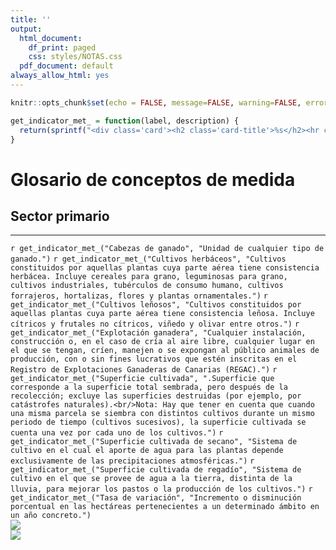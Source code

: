 ```yaml
---
title: ''
output:
  html_document:
    df_print: paged
    css: styles/NOTAS.css
  pdf_document: default
always_allow_html: yes
---
```


```r
knitr::opts_chunk$set(echo = FALSE, message=FALSE, warning=FALSE, error=FALSE)
```

```r
get_indicator_met_ = function(label, description) {
  return(sprintf("<div class='card'><h2 class='card-title'>%s</h2><hr class='separator'/><p class='card-text'>%s</p></div>", label, description))
}
```

<!-- HTML -->
<h1>Glosario de conceptos de medida</h1>
<h2>Sector primario</h2>
<hr>

<div class="row highlight card-columns-3">
  `r get_indicator_met_("Cabezas de ganado", "Unidad de cualquier tipo de ganado.")`
  `r get_indicator_met_("Cultivos herbáceos", "Cultivos constituidos por aquellas plantas cuya parte aérea tiene consistencia herbácea. Incluye cereales para grano, leguminosas para grano, cultivos industriales, tubérculos de consumo humano, cultivos forrajeros, hortalizas, flores y plantas ornamentales.")`
  `r get_indicator_met_("Cultivos leñosos", "Cultivos constituidos por aquellas plantas cuya parte aérea tiene consistencia leñosa. Incluye cítricos y frutales no cítricos, viñedo y olivar entre otros.")`
  `r get_indicator_met_("Explotación ganadera", "Cualquier instalación, construcción o, en el caso de cría al aire libre, cualquier lugar en el que se tengan, críen, manejen o se expongan al público animales de producción, con o sin fines lucrativos que estén inscritas en el Registro de Explotaciones Ganaderas de Canarias (REGAC).")`
  `r get_indicator_met_("Superficie cultivada", ".Superficie que corresponde a la superficie total sembrada, pero después de la recolección; excluye las superficies destruidas (por ejemplo, por catástrofes naturales).<br/>Nota: Hay que tener en cuenta que cuando una misma parcela se siembra con distintos cultivos durante un mismo periodo de tiempo (cultivos sucesivos), la superficie cultivada se cuenta una vez por cada uno de los cultivos.")`
  `r get_indicator_met_("Superficie cultivada de secano", "Sistema de cultivo en el cual el aporte de agua para las plantas depende exclusivamente de las precipitaciones atmosféricas.")`
  `r get_indicator_met_("Superficie cultivada de regadío", "Sistema de cultivo en el que se provee de agua a la tierra, distinta de la lluvia, para mejorar los pastos o la producción de los cultivos.")`
  `r get_indicator_met_("Tasa de variación", "Incremento o disminución porcentual en las hectáreas pertenecientes a un determinado ámbito en un año concreto.")`</div>
</div>


<div class="row logos">
  <div class="column"><img class="logo-istac" src="img/logo_istac.png"/></div>
  <div class="column"><img class="logo-fecam" src="img/fecam.jpeg" /></div>
</div>
